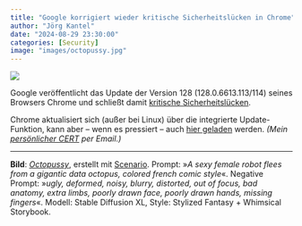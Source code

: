 ```yaml
---
title: "Google korrigiert wieder kritische Sicherheitslücken in Chrome"
author: "Jörg Kantel"
date: "2024-08-29 23:30:00"
categories: [Security]
image: "images/octopussy.jpg"
---
```


[![](images/octopussy-b.jpg)](https://www.flickr.com/photos/schockwellenreiter/53559883648/)

Google veröffentlicht das Update der Version 128 (128.0.6613.113/114) seines Browsers Chrome und schließt  damit [kritische Sicherheitslücken](https://chromereleases.googleblog.com/2024/08/stable-channel-update-for-desktop_21.html).

Chrome aktualisiert sich (außer bei Linux) über die integrierte Update-Funktion, kann aber -- wenn es pressiert -- auch [hier geladen](https://www.google.com/intl/de/chrome/browser/) werden. *(Mein [persönlicher CERT](http://www.gwdg.de/~mreiman1/) per Email.)*

---

**Bild**: *[Octopussy](https://www.flickr.com/photos/schockwellenreiter/53559883648/)*, erstellt mit [Scenario](https://app.scenario.com/). Prompt:  »*A sexy female robot flees from a gigantic data octopus, colored french comic style*«. Negative Prompt: »*ugly, deformed, noisy, blurry, distorted, out of focus, bad anatomy, extra limbs, poorly drawn face, poorly drawn hands, missing fingers*«. Modell: Stable Diffusion XL, Style: Stylized Fantasy + Whimsical Storybook.